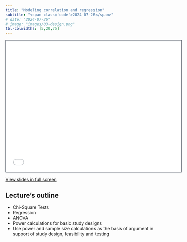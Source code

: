 ```yaml
---
title: "Modeling correlation and regression"
subtitle: "<span class='code'>2024-07-26</span>"
# date: "2024-07-26"
# image: "images/03-design.png"
tbl-colwidths: [5,20,75]
---
```


<!-- Shortcode for embedding a Quarto RevealJS presentation inside of a website -->
<!-- see [GH issue ](https://github.com/quarto-dev/quarto-cli/discussions/7410) -->

<!-- ```{=html} -->
<!-- <iframe class="slide-deck" src="../lectures_slides/03-design.html" height="420" width="747" style="border: 1px solid #2e3846;"></iframe> -->
<!-- ``` -->
 

<!-- 1/2 DIAPOSITIVA STD (16:9) --> 
<!-- ```{=html} -->
<!-- <iframe class="slide-deck" src="../lectures_slides/00_placeholder_pres.pdf" height="420" width="747" style="border: 1px solid #2e3846;"></iframe> -->
<!-- ``` -->

<!-- 2/2 DIAPOSITIVA STD (4:3) -->
```{=html}
<iframe class="slide-deck" src="../lectures_slides/00_placeholder_pres.pdf" height="418" width="560" style="border: 1px solid #2e3846;"></iframe>
```

<a href='../lectures_slides/00_placeholder_pres.pdf' target="_blank">View slides in full screen</a>

## Lecture's outline

- Chi-Square Tests
- Regression
- ANOVA
- Power calculations for basic study designs
- Use power and sample size calculations as the basis of argument in support of study design, feasibility and testing

